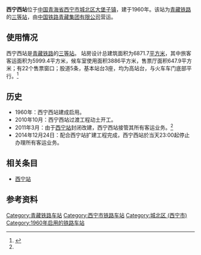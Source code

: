 {{Infobox China railway station
|车站名称 = 西宁西站
|图片 = 西宁西站.jpg
|图片介紹 =
|车站名称拼音 = Xining Xi
|车站地址 = [[青海省|青海省]][[西宁市|西宁市]][[城北区_(西宁市)|城北区]]
|线路 = [[青藏铁路|青藏铁路]]
|归属 = [[青藏集团|青藏集团]]
|车站等级 = [[三等站_(中国)|三等站]]
|拼音码 = XNX
|电报码 = XXO
|车站代码 = 43556
|月台数目 = 3
|站台面 = 5
|股道数目 = 5
}}
'''西宁西站'''位于[[中国|中国]][[青海省|青海省]][[西宁市|西宁市]][[城北区_(西宁市)|城北区]][[大堡子镇|大堡子镇]]，建于1960年。该站为[[青藏铁路|青藏铁路]]的[[三等站_(中国)|三等站]]，由[[中国铁路青藏集团有限公司|中国铁路青藏集团有限公司]]营运。

== 使用情况 ==
西宁西站是[[青藏铁路|青藏铁路]]的[[三等站_(中国)|三等站]]。 站房设计总建筑面积为6871.7[[平方米|平方米]]，其中旅客客运面积为5999.4平方米，候车室使用面积3886平方米，售票厅面积647.9平方米；有22个售票窗口；股道5条，基本站台3座，均为高站台，与火车车门底部平行。<ref name="multiple">{{cite web |url=http://www.qhxxcn.com/Html/jt/12068.html |language=zh-cn |title=昨晚老站送别最后一趟列车 西宁西站今起正式启用 |publisher=www.qhxxcn.com |date=2011-03-10 |accessdate=2012-01-16 |deadurl=yes |archiveurl=https://web.archive.org/web/20130928085142/http://www.qhxxcn.com/Html/jt/12068.html |archivedate=2013-09-28 }}</ref>

== 历史 ==
* 1960年：西宁西站建成启用。
* 2010年10月：西宁西站过渡工程动土开工。
* 2011年3月：由于[[西宁站|西宁站]]封闭改建，西宁西站接管其所有客运业务。<ref name="multiple" />
* 2014年12月24日：配合西宁站扩建工程完成，西宁西站於当天23:00起停止办理所有客运业务。

== 相关条目 ==
* [[西宁站|西宁站]]

== 参考资料 ==
{{reflist}}{{青藏铁路}}

[[Category:青藏铁路车站|Category:青藏铁路车站]]
[[Category:西宁市铁路车站|Category:西宁市铁路车站]]
[[Category:城北区_(西宁市)|Category:城北区 (西宁市)]]
[[Category:1960年启用的铁路车站|Category:1960年启用的铁路车站]]